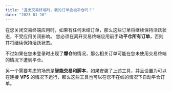 ```yaml
---
title: "退出交易终端时，我的订单会被平仓吗？"
date: "2023-01-10"
---
```


<Ads></Ads> 

在您关闭交易终端应用时，如果有任何未结订单，那么这些订单将继续保持活跃状态，不受应用关闭影响。 您必须在离开交易终端应用前手动**平仓所有订单**，否则其将继续保持活跃状态。

不过如果在您未登录时出现了**爆仓**的情况，那么相关订单可能在您未使用交易终端的情况下遭到平仓。

另一个需要考虑的场景是**智能交易和脚本**，如果安装了上述工具，并且设置为可以在连接 **VPS** 的情况下运行，那么这些工具也可以在您不在线的情况下自动平仓订单。
